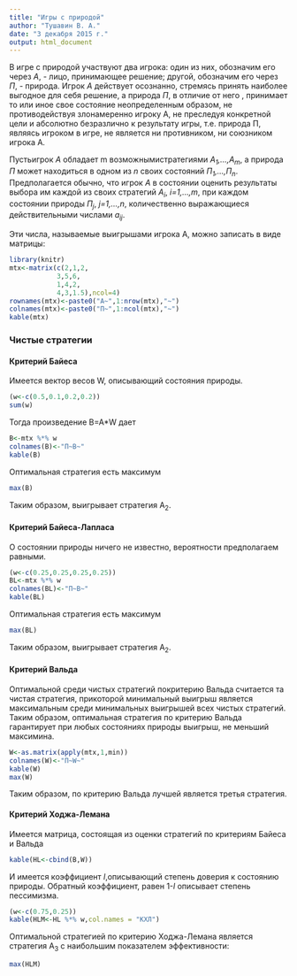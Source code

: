 ```yaml
---
title: "Игры с природой"
author: "Тушавин В. А."
date: "3 декабря 2015 г."
output: html_document
---
```



В игре с природой участвуют два игрока: один из них, обозначим его через *А*, - лицо, принимающее решение; другой, обозначим его через *П*, - природа. Игрок *А* действует осознанно, стремясь принять наиболее выгодное для себя решение, а природа *П*, в отличие от него , принимает то или иное свое состояние неопределенным образом, не противодействуя злонамеренно игроку А, не преследуя конкретной цели и абсолютно безразлично к результату игры, т.е. природа П, являясь игроком в игре, не является ни противником, ни союзником игрока А.

Пустьигрок *А* обладает m возможнымистратегиями *А~1~,…,А~m~*, а природа *П* может находиться в одном из *n* своих состояний *П~1~,…,П~n~*. Предполагается обычно, что игрок *А* в состоянии оценить результаты выбора им каждой из своих стратегий *А~i~*, *i=1,…,m*, при каждом состоянии природы *П~j~*, *j=1,…,n*, количественно выражающиеся действительными числами *а~ij~*.

Эти числа, называемые выигрышами игрока А, можно записать в виде матрицы:

```r
library(knitr)
mtx<-matrix(c(2,1,2,
            3,5,6,
            1,4,2,
            4,3,1.5),ncol=4)
rownames(mtx)<-paste0("A~",1:nrow(mtx),"~")
colnames(mtx)<-paste0("П~",1:ncol(mtx),"~")
kable(mtx)
```

### Чистые стратегии

#### Критерий Байеса

Имеется вектор весов W, описывающий состояния природы.

```r
(w<-c(0.5,0.1,0.2,0.2))
sum(w)

```
Тогда произведение B=A*W дает


```r
B<-mtx %*% w
colnames(B)<-"П~B~"
kable(B)
```

Оптимальная стратегия есть максимум

```r
max(B)

```

Таким образом, выигрывает стратегия A~2~.

#### Критерий Байеса-Лапласа

О состоянии природы ничего не известно, вероятности предполагаем равными.

```r
(w<-c(0.25,0.25,0.25,0.25))
BL<-mtx %*% w
colnames(BL)<-"П~B~"
kable(BL)
```

Оптимальная стратегия есть максимум

```r
max(BL)

```

Таким образом, выигрывает стратегия A~2~.

#### Критерий Вальда

Оптимальной среди чистых стратегий покритерию Вальда считается та чистая стратегия, прикоторой минимальный выигрыш является максимальным среди минимальных выигрышей всех чистых стратегий. Таким образом, оптимальная стратегия по критерию Вальда гарантирует при любых состояниях природы выигрыш, не меньший максимина.

```r
W<-as.matrix(apply(mtx,1,min))
colnames(W)<-"П~W~"
kable(W)
max(W)
```

Таким образом, по критерию Вальда лучшей является третья стратегия.

#### Критерий Ходжа-Лемана

Имеется матрица, состоящая из оценки стратегий по критериям Байеса и Вальда

```r
kable(HL<-cbind(B,W))
```

И имеется коэффициент *l*,описывающий степень доверия к состоянию природы. Обратный коэффициент, равен 1-*l* описывает степень пессимизма.

```r
(w<-c(0.75,0.25))
kable(HLM<-HL %*% w,col.names = "КХЛ")
```

Оптимальной стратегией по критерию Ходжа-Лемана является стратегия А~3~ с наибольшим показателем эффективности:

```r
max(HLM)
```






